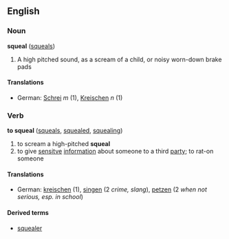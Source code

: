==English==

===Noun===
'''squeal'''  ([[squeals]])
#A high pitched sound, as a scream of a child, or noisy worn-down brake pads
====Translations====
*German: [[Schrei]] ''m'' (1), [[Kreischen]] ''n'' (1)

===Verb===
'''to squeal'''  ([[squeals]], [[squealed]], [[squealing]])
#to scream a high-pitched '''squeal'''
#to give [[sensitve]] [[information]] about someone to a third [[party]]; to rat-on someone
====Translations====
*German: [[kreischen]] (1), [[singen]] (2 ''crime, slang''), [[petzen]] (2 ''when not serious, esp. in school'')
====Derived terms====
*[[squealer]]